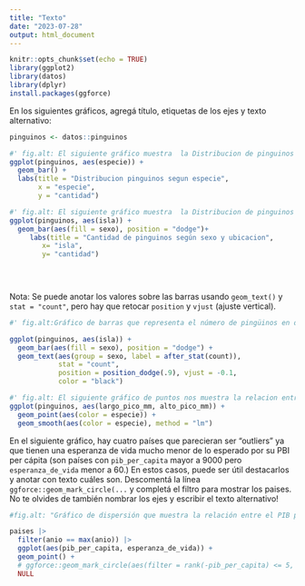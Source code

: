 ```yaml
---
title: "Texto"
date: "2023-07-28"
output: html_document
---
```


```r
knitr::opts_chunk$set(echo = TRUE)
library(ggplot2)
library(datos)
library(dplyr)
install.packages(ggforce)
```


En los siguientes gráficos, agregá título, etiquetas de los ejes y texto alternativo: 

```r
pinguinos <- datos::pinguinos

#' fig.alt: El siguiente gráfico muestra  la Distribucion de pinguinos segun su especie. Siendo la especie Adelia la más numerosa por arriba de los 150 pinguinos, le sigue la especie Papua con 130 y por último los pinguinos Barbijo con  80. 
ggplot(pinguinos, aes(especie)) +
  geom_bar() +
  labs(title = "Distribucion pinguinos segun especie",
       x = "especie",
       y = "cantidad")
```


```r
#' fig.alt: El siguiente gráfico muestra  la Distribucion de pinguinos segun su sexo y la isla que habitan. En todas las islas Biscoe, Dream y Torguensen se muestra una paridad entre hembras y machos.
ggplot(pinguinos, aes(isla)) +
  geom_bar(aes(fill = sexo), position = "dodge")+
     labs(title = "Cantidad de pinguinos según sexo y ubicacion",
        x= "isla",
        y= "cantidad")

          
  
```


Nota: Se puede anotar los valores sobre las barras usando `geom_text()` y `stat = "count"`, pero hay que retocar `position` y `vjust` (ajuste vertical). 

```r
#' fig.alt:Gráfico de barras que representa el número de pingüinos en diferentes islas, diferenciados por sexo. Las barras se agrupan para cada isla, y el color indica el sexo de los pingüinos. Las etiquetas en la parte superior de cada barra muestran el número de observaciones para cada combinación de isla y sexo.

ggplot(pinguinos, aes(isla)) +
  geom_bar(aes(fill = sexo), position = "dodge") +
  geom_text(aes(group = sexo, label = after_stat(count)),
            stat = "count",
            position = position_dodge(.9), vjust = -0.1,
            color = "black")
```


```r
#' fig.alt: El siguiente gráfico de puntos nos muestra la relacion entre el  largo del pico y alto del pico según cada especie.
ggplot(pinguinos, aes(largo_pico_mm, alto_pico_mm)) +
  geom_point(aes(color = especie)) +
  geom_smooth(aes(color = especie), method = "lm")
```
 

En el siguiente gráfico, hay cuatro países que parecieran ser "outliers" ya que tienen una esperanza de vida mucho menor de lo esperado por su PBI per cápita (son países con `pib_per_capita` mayor a 9000 pero `esperanza_de_vida` menor a 60.)
En estos casos, puede ser útil destacarlos y anotar con texto cuáles son. 
Descomentá la línea `ggforce::geom_mark_circle(...` y completá el filtro para mostrar los paises.
No te olvides de también nombrar los ejes y escribir el texto alternativo!
 
```r

#fig.alt: "Gráfico de dispersión que muestra la relación entre el PIB per cápita y la esperanza de vida para los países en el año más reciente disponible en los datos. Cada punto representa un país, y la posición en el eje x (PIB per cápita) y en el eje y (esperanza de vida) indica sus valores correspondientes"

paises |> 
  filter(anio == max(anio)) |> 
  ggplot(aes(pib_per_capita, esperanza_de_vida)) +
  geom_point() +
  # ggforce::geom_mark_circle(aes(filter = rank(-pib_per_capita) <= 5, label = pais, group = pais)) +
  NULL
  
  
```

